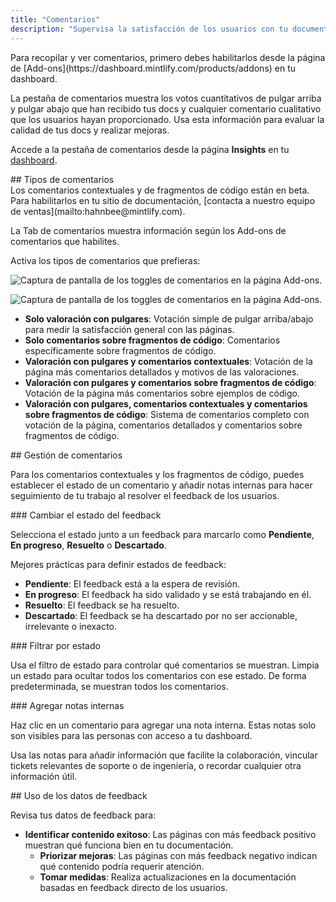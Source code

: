```yaml
---
title: "Comentarios"
description: "Supervisa la satisfacción de los usuarios con tu documentación"
---
```


<Info>
  Para recopilar y ver comentarios, primero debes habilitarlos desde la página de [Add-ons](https://dashboard.mintlify.com/products/addons) en tu dashboard.
</Info>

La pestaña de comentarios muestra los votos cuantitativos de pulgar arriba y pulgar abajo que han recibido tus docs y cualquier comentario cualitativo que los usuarios hayan proporcionado. Usa esta información para evaluar la calidad de tus docs y realizar mejoras.

Accede a la pestaña de comentarios desde la página **Insights** en tu [dashboard](https://dashboard.mintlify.com/products/insights).

<div id="feedback-types">
  ## Tipos de comentarios
</div>

<Note>
  Los comentarios contextuales y de fragmentos de código están en beta. Para habilitarlos en tu sitio de documentación, [contacta a nuestro equipo de ventas](mailto:hahnbee@mintlify.com). 
</Note>

La Tab de comentarios muestra información según los Add-ons de comentarios que habilites.

Activa los tipos de comentarios que prefieras:

<Frame>

<img
  className="block dark:hidden pointer-events-none"
  src="/images/analytics/feedback-addons-light.png"
  alt="Captura de pantalla de los toggles de comentarios en la página Add-ons."
/>

<img
  className="hidden dark:block pointer-events-none"
  src="/images/analytics/feedback-addons-dark.png"
  alt="Captura de pantalla de los toggles de comentarios en la página Add-ons."
/>

</Frame>

* **Solo valoración con pulgares**: Votación simple de pulgar arriba/abajo para medir la satisfacción general con las páginas.
* **Solo comentarios sobre fragmentos de código**: Comentarios específicamente sobre fragmentos de código.
* **Valoración con pulgares y comentarios contextuales**: Votación de la página más comentarios detallados y motivos de las valoraciones.
* **Valoración con pulgares y comentarios sobre fragmentos de código**: Votación de la página más comentarios sobre ejemplos de código.
* **Valoración con pulgares, comentarios contextuales y comentarios sobre fragmentos de código**: Sistema de comentarios completo con votación de la página, comentarios detallados y comentarios sobre fragmentos de código.

<div id="managing-feedback">
  ## Gestión de comentarios
</div>

Para los comentarios contextuales y los fragmentos de código, puedes establecer el estado de un comentario y añadir notas internas para hacer seguimiento de tu trabajo al resolver el feedback de los usuarios.

<div id="changing-feedback-status">
  ### Cambiar el estado del feedback
</div>

Selecciona el estado junto a un feedback para marcarlo como **Pendiente**, **En progreso**, **Resuelto** o **Descartado**.

Mejores prácticas para definir estados de feedback:

* **Pendiente**: El feedback está a la espera de revisión.
* **En progreso**: El feedback ha sido validado y se está trabajando en él.
* **Resuelto**: El feedback se ha resuelto.
* **Descartado**: El feedback se ha descartado por no ser accionable, irrelevante o inexacto.

<div id="filtering-by-status">
  ### Filtrar por estado
</div>

Usa el filtro de estado para controlar qué comentarios se muestran. Limpia un estado para ocultar todos los comentarios con ese estado. De forma predeterminada, se muestran todos los comentarios.

<div id="adding-internal-notes">
  ### Agregar notas internas
</div>

Haz clic en un comentario para agregar una nota interna. Estas notas solo son visibles para las personas con acceso a tu dashboard.

Usa las notas para añadir información que facilite la colaboración, vincular tickets relevantes de soporte o de ingeniería, o recordar cualquier otra información útil.

<div id="using-feedback-data">
  ## Uso de los datos de feedback
</div>

Revisa tus datos de feedback para:

* **Identificar contenido exitoso**: Las páginas con más feedback positivo muestran qué funciona bien en tu documentación.
  * **Priorizar mejoras**: Las páginas con más feedback negativo indican qué contenido podría requerir atención.
  * **Tomar medidas**: Realiza actualizaciones en la documentación basadas en feedback directo de los usuarios.